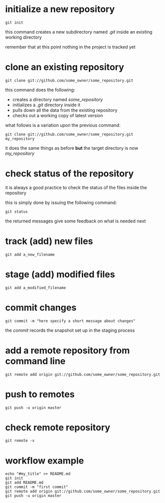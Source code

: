 
# initialize a new repository

```
git init
```
this command creates a new subdirectory named *.git* inside an existing working directory

remember that at this point nothing in the project is tracked yet



# clone an existing repository

```
git clone git://github.com/some_owner/some_repository.git
```

this command does the following:

- creates a directory named *some_repository*
- initializes a *.git* directory inside it
- pulls down all the data from the existing repository
- checks out a working copy of latest version

what follows is a variation upon the previous command:

```
git clone git://github.com/some_owner/some_repository.git my_repository
```
it does the same things as before **but**  the target directory is now *my_repository*

# check status of the repository

it is always a good practice to check the status of the files inside the repository

this is simply done by issuing the following command:

```
git status
```

the returned messages give some feedback on what is needed next

# track (add) new files

```
git add a_new_filename
```

# stage (add) modified files

```
git add a_modified_filename
```

# commit changes

```
git commit -m "here specify a short message about changes"
```

the *commit* records the snapshot set up in the staging process


# add a remote repository from command line

```
git remote add origin git://github.com/some_owner/some_repository.git
```


# push to remotes

```
git push -u origin master
```

# check remote repository

```
git remote -v
```


# workflow example

```
echo "#my_title" >> README.md
git init
git add README.md
git commit -m "first commit"
git remote add origin git://github.com/some_owner/some_repository.git
git push -u origin master

```



